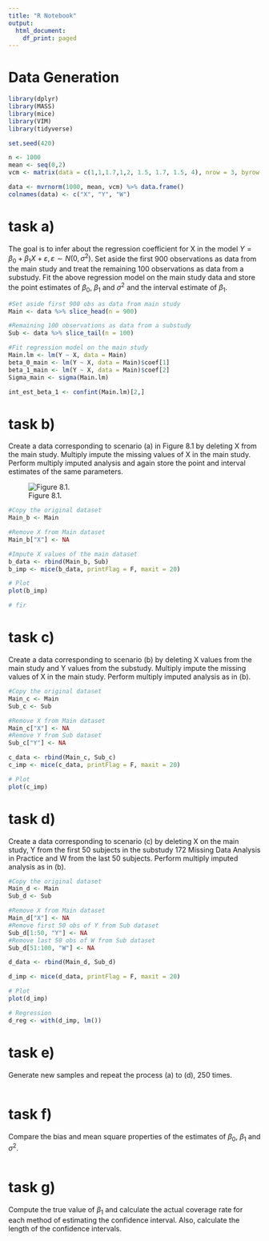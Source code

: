 ```yaml
---
title: "R Notebook"
output:
  html_document:
    df_print: paged
---
```


# Data Generation

```r
library(dplyr)
library(MASS)
library(mice)
library(VIM)
library(tidyverse)

set.seed(420)

n <- 1000
mean <- seq(0,2)
vcm <- matrix(data = c(1,1,1.7,1,2, 1.5, 1.7, 1.5, 4), nrow = 3, byrow = T)

data <- mvrnorm(1000, mean, vcm) %>% data.frame()
colnames(data) <- c("X", "Y", "W")
```


# task a)

The goal is to infer about the regression coefficient for X in the model $Y = \beta_0 + \beta_1X + \varepsilon , \varepsilon \sim N(0, \sigma^2)$. Set aside the first 900 observations as data from the main study and treat the remaining 100 observations as data from a substudy. Fit the above regression model on the main study data and store the point estimates of $\beta_0$, $\beta_1$ and $\sigma^2$ and the interval estimate of $\beta_1$.

```r
#Set aside first 900 obs as data from main study
Main <- data %>% slice_head(n = 900)

#Remaining 100 observations as data from a substudy
Sub <- data %>% slice_tail(n = 100)

#Fit regression model on the main study 
Main.lm <- lm(Y ~ X, data = Main)
beta_0_main <- lm(Y ~ X, data = Main)$coef[1]
beta_1_main <- lm(Y ~ X, data = Main)$coef[2]
Sigma_main <- sigma(Main.lm)

int_est_beta_1 <- confint(Main.lm)[2,]
```


# task b)

Create a data corresponding to scenario (a) in Figure 8.1 by deleting X from the main study. Multiply impute the missing values of X in the main study. Perform multiply imputed analysis and again store the point and interval estimates of the same parameters.

![Figure 8.1.](Figure_8.1.jpg)

```r
#Copy the original dataset
Main_b <- Main

#Remove X from Main dataset
Main_b["X"] <- NA

#Impute X values of the main dataset
b_data <- rbind(Main_b, Sub)
b_imp <- mice(b_data, printFlag = F, maxit = 20)

# Plot
plot(b_imp)

# fir
```

# task c)

Create a data corresponding to scenario (b) by deleting X values from the main study and Y values from the substudy. Multiply impute the missing values of X in the main study. Perform multiply imputed analysis as in (b).

```r
#Copy the original dataset
Main_c <- Main
Sub_c <- Sub

#Remove X from Main dataset
Main_c["X"] <- NA
#Remove Y from Sub dataset
Sub_c["Y"] <- NA

c_data <- rbind(Main_c, Sub_c)
c_imp <- mice(c_data, printFlag = F, maxit = 20)

# Plot
plot(c_imp)
```


# task d)

Create a data corresponding to scenario (c) by deleting X on the main study, Y from the first 50 subjects in the substudy 172 Missing Data Analysis in Practice
and W from the last 50 subjects. Perform multiply imputed analysis as in (b).

```r
#Copy the original dataset
Main_d <- Main
Sub_d <- Sub

#Remove X from Main dataset
Main_d["X"] <- NA
#Remove first 50 obs of Y from Sub dataset
Sub_d[1:50, "Y"] <- NA
#Remove last 50 obs of W from Sub dataset
Sub_d[51:100, "W"] <- NA

d_data <- rbind(Main_d, Sub_d)

d_imp <- mice(d_data, printFlag = F, maxit = 20)

# Plot
plot(d_imp)

# Regression
d_reg <- with(d_imp, lm())
```


# task e)

Generate new samples and repeat the process (a) to (d), 250 times.

```r

```


# task f)

Compare the bias and mean square properties of the estimates of $\beta_0$, $\beta_1$ and $\sigma^2$.

```r

```


# task g)

Compute the true value of $\beta_1$ and calculate the actual coverage rate for each method of estimating the confidence interval. Also, calculate the length of the confidence intervals.

```r

```

